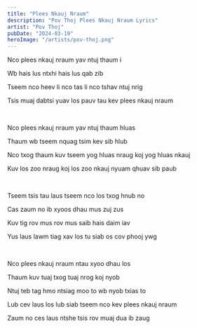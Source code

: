 ```yaml
---
title: "Plees Nkauj Nraum"
description: "Pov Thoj Plees Nkauj Nraum Lyrics"
artist: "Pov Thoj"
pubDate: "2024-03-19"
heroImage: "/artists/pov-thoj.png"
---
```


Nco plees nkauj nraum yav ntuj thaum i

Wb hais lus ntxhi hais lus qab zib

Tseem nco heev li nco tas li nco tshav ntuj nrig

Tsis muaj dabtsi yuav los pauv tau kev plees nkauj nraum

<br />

Nco plees nkauj nraum yav ntuj thaum hluas

Thaum wb tseem nquag tsim kev sib hlub

Nco txog thaum kuv tseem yog hluas nraug koj yog hluas nkauj

Kuv los zoo nraug koj los zoo nkauj nyuam qhuav sib paub

<br />

Tseem tsis tau laus tseem nco los txog hnub no

Cas zaum no ib xyoos dhau mus zuj zus

Kuv tig rov mus rov mus saib hais daim iav

Yus laus lawm tiag xav los tu siab os cov phooj ywg

<br />

Nco plees nkauj nraum ntau xyoo dhau los

Thaum kuv tuaj txog tuaj nrog koj nyob

Ntuj teb tag hmo ntsiag moo to wb nyob txias to

Lub cev laus los lub siab tseem nco kev plees nkauj nraum

Zaum no ces laus ntshe tsis rov muaj dua ib zaug
